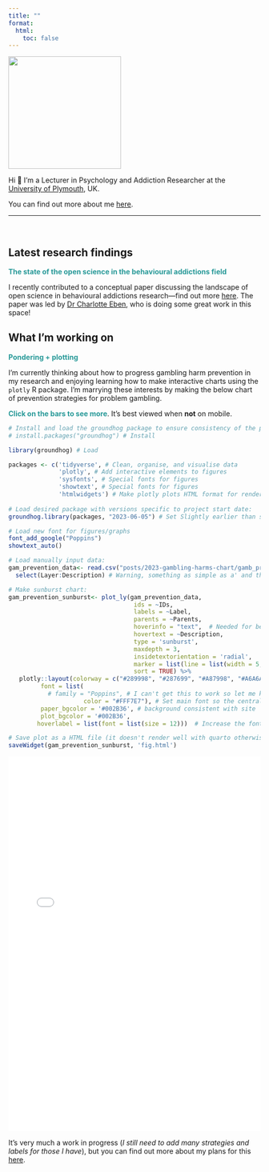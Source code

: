 ```yaml
---
title: ""
format:
  html:
    toc: false
---
```


![](headshot.svg){fig-align="center" width="225"}

::: {.text .padding .fade-in}
Hi 👋 I'm a Lecturer in Psychology and Addiction Researcher at the [University of Plymouth](https://www.plymouth.ac.uk/staff/rob-heirene), UK.

You can find out more about me [here](https://robheirene.netlify.app/about.html).
:::

------------------------------------------------------------------------

<br>

::: fade-in

## Latest research findings

[The state of the open science in the behavioural addictions field]{style="color: #289998; font-weight: bold;"}

I recently contributed to a conceptual paper discussing the landscape of open science in behavioural addictions research---find out more [here](https://robheirene.netlify.app/publication/2023-open-science-landscape-eben-heirene/). The paper was led by [Dr Charlotte Eben](https://twitter.com/CharlotteEben), who is doing some great work in this space!

## What I'm working on

[Pondering + plotting]{style="color: #289998; font-weight: bold;"}

I'm currently thinking about how to progress gambling harm prevention in my research and enjoying learning how to make interactive charts using the `plotly` R package. I'm marrying these interests by making the below chart of prevention strategies for problem gambling.

[Click on the bars to see more]{style="color: #289998; font-weight: bold;"}. It's best viewed when **not** on mobile.

:::

```r
# Install and load the groundhog package to ensure consistency of the package versions used here:
# install.packages("groundhog") # Install

library(groundhog) # Load

packages <- c('tidyverse', # Clean, organise, and visualise data
              'plotly', # Add interactive elements to figures
              'sysfonts', # Special fonts for figures
              'showtext', # Special fonts for figures
              'htmlwidgets') # Make plotly plots HTML format for rendering in Quarto
              
# Load desired package with versions specific to project start date:
groundhog.library(packages, "2023-06-05") # Set Slightly earlier than start date as some of the plotly dependency packages wouldn't load properly with date as 07/07/2023

# Load new font for figures/graphs
font_add_google("Poppins")
showtext_auto()
```

```r
# Load manually input data:
gam_prevention_data<- read.csv("posts/2023-gambling-harms-chart/gamb_prevention_data.csv") %>%
  select(Layer:Description) # Warning, something as simple as a' and this dataset can cause it to not play nice

# Make sunburst chart:
gam_prevention_sunburst<- plot_ly(gam_prevention_data,
                                   ids = ~IDs,
                                   labels = ~Label,
                                   parents = ~Parents,
                                   hoverinfo = "text",  # Needed for below argument to work
                                   hovertext = ~Description,
                                   type = 'sunburst',
                                   maxdepth = 3,
                                   insidetextorientation = 'radial',
                                   marker = list(line = list(width = 5, color = '#002B36')),  # Adjust border size + color
                                   sort = TRUE) %>%
   plotly::layout(colorway = c("#289998", "#287699", "#A87998", "#A6A6A6", "#FFF7E7", "#65BBA3", "#62A899", "#998F28",  "#986289", "#289970"),
         font = list(
           # family = "Poppins", # I can't get this to work so let me know if you can!
                     color = "#FFF7E7"), # Set main font so the central layer text can be seen
         paper_bgcolor = '#002B36', # background consistent with site
         plot_bgcolor = '#002B36',
        hoverlabel = list(font = list(size = 12)))  # Increase the font size for hover text)

# Save plot as a HTML file (it doesn't render well with quarto otherwise):
saveWidget(gam_prevention_sunburst, 'fig.html')

```

```{=html}
<iframe src="fig.html" class="fade-inhtml" width="100%" height="750" style="border:none;"></iframe>
```
::: fade-in
It's very much a work in progress (*I still need to add many strategies and labels for those I have*), but you can find out more about my plans for this [here](https://robheirene.netlify.app/posts/2023-gambling-harms-chart).
:::
